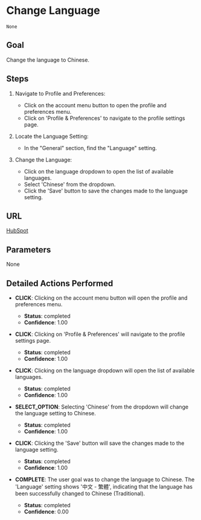 # Change Language

```mdx
None
```

## Goal

Change the language to Chinese.

## Steps

1. Navigate to Profile and Preferences:
   - Click on the account menu button to open the profile and preferences menu.
   - Click on 'Profile & Preferences' to navigate to the profile settings page.

2. Locate the Language Setting:
   - In the "General" section, find the "Language" setting.

3. Change the Language:
   - Click on the language dropdown to open the list of available languages.
   - Select 'Chinese' from the dropdown.
   - Click the 'Save' button to save the changes made to the language setting.

## URL

[HubSpot](https://app.hubspot.com/)

## Parameters

None

## Detailed Actions Performed

- **CLICK**: Clicking on the account menu button will open the profile and preferences menu.
  - **Status**: completed
  - **Confidence**: 1.00

- **CLICK**: Clicking on 'Profile & Preferences' will navigate to the profile settings page.
  - **Status**: completed
  - **Confidence**: 1.00

- **CLICK**: Clicking on the language dropdown will open the list of available languages.
  - **Status**: completed
  - **Confidence**: 1.00

- **SELECT_OPTION**: Selecting 'Chinese' from the dropdown will change the language setting to Chinese.
  - **Status**: completed
  - **Confidence**: 1.00

- **CLICK**: Clicking the 'Save' button will save the changes made to the language setting.
  - **Status**: completed
  - **Confidence**: 1.00

- **COMPLETE**: The user goal was to change the language to Chinese. The 'Language' setting shows '中文 - 繁體', indicating that the language has been successfully changed to Chinese (Traditional).
  - **Status**: completed
  - **Confidence**: 0.00
